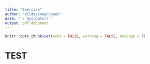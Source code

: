 ```yaml
---
title: "Exercise"
author: "Vildsvinegruppen"
date: "`r Sys.Date()`"
output: pdf_document
---
```


```r
knitr::opts_chunk$set(echo = FALSE, warning = FALSE, message = F)
```


# TEST

